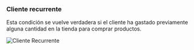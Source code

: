 ### Cliente recurrente

Esta condición se vuelve verdadera si el cliente ha gastado previamente alguna cantidad en la tienda para comprar productos.

<img
  src="/images/essentials/condition-sets/repeat-customer.webp"
  alt="Cliente Recurrente"
/>
